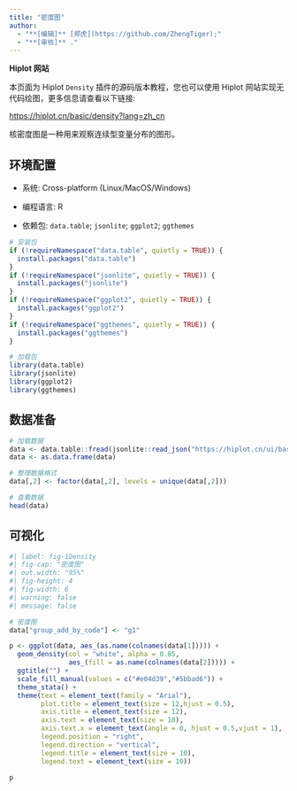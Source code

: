 ```yaml
---
title: "密度图"
author:
  - "**[编辑]** [郑虎](https://github.com/ZhengTiger);"
  - "**[审核]** ."
---
```


::: callout-note
**Hiplot 网站**

本页面为 Hiplot `Density` 插件的源码版本教程，您也可以使用 Hiplot 网站实现无代码绘图，更多信息请查看以下链接:

<https://hiplot.cn/basic/density?lang=zh_cn>
:::

核密度图是一种用来观察连续型变量分布的图形。

## 环境配置

-   系统: Cross-platform (Linux/MacOS/Windows)

-   编程语言: R

-   依赖包: `data.table`; `jsonlite`; `ggplot2`; `ggthemes`

```r
# 安装包
if (!requireNamespace("data.table", quietly = TRUE)) {
  install.packages("data.table")
}
if (!requireNamespace("jsonlite", quietly = TRUE)) {
  install.packages("jsonlite")
}
if (!requireNamespace("ggplot2", quietly = TRUE)) {
  install.packages("ggplot2")
}
if (!requireNamespace("ggthemes", quietly = TRUE)) {
  install.packages("ggthemes")
}

# 加载包
library(data.table)
library(jsonlite)
library(ggplot2)
library(ggthemes)
```

## 数据准备

```r
# 加载数据
data <- data.table::fread(jsonlite::read_json("https://hiplot.cn/ui/basic/density/data.json")$exampleData$textarea[[1]])
data <- as.data.frame(data)

# 整理数据格式
data[,2] <- factor(data[,2], levels = unique(data[,2]))

# 查看数据
head(data)
```

## 可视化

```r
#| label: fig-1Density
#| fig-cap: "密度图"
#| out.width: "95%"
#| fig-height: 4
#| fig-width: 6
#| warning: false
#| message: false

# 密度图
data["group_add_by_code"] <- "g1"

p <- ggplot(data, aes_(as.name(colnames(data[1])))) +
  geom_density(col = "white", alpha = 0.85,
               aes_(fill = as.name(colnames(data[2])))) +
  ggtitle("") +
  scale_fill_manual(values = c("#e04d39","#5bbad6")) +
  theme_stata() +
  theme(text = element_text(family = "Arial"),
        plot.title = element_text(size = 12,hjust = 0.5),
        axis.title = element_text(size = 12),
        axis.text = element_text(size = 10),
        axis.text.x = element_text(angle = 0, hjust = 0.5,vjust = 1),
        legend.position = "right",
        legend.direction = "vertical",
        legend.title = element_text(size = 10),
        legend.text = element_text(size = 10))

p
```


